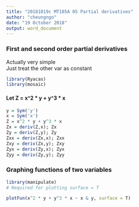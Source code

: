 ```yaml
---
title: "20181019c MT105A 05 Partial derivatives"
author: "cheungngo"
date: "19 October 2018"
output: word_document
---
```


### First and second order partial derivatives

Actually very simple  
Just treat the other var as constant  

```r
library(Ryacas)
library(mosaic)
```

#### Let Z = x^2 * y + y^3 * x

```r
y = Sym('y')
x = Sym('x')
Z = x^2 * y + y^3 * x
Zx = deriv(Z,x); Zx
Zy = deriv(Z,y); Zy
Zxx = deriv(Zx,x); Zxx
Zxy = deriv(Zx,y); Zxy
Zyx = deriv(Zy,x); Zyx
Zyy = deriv(Zy,y); Zyy
```

### Graphing functions of two variables

```r
library(manipulate)
# Required for plotting surface = T
```

```r
plotFun(x^2 * y + y^3 * x ~ x & y, surface = T)
```

